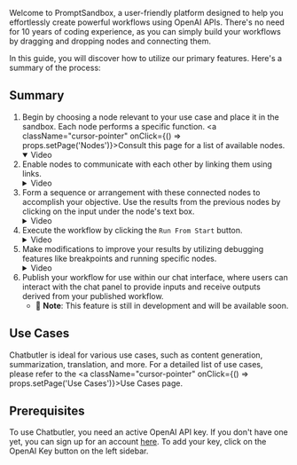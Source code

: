 
Welcome to PromptSandbox, a user-friendly platform designed to help you effortlessly create powerful workflows 
using OpenAI APIs. There's no need for 10 years of coding experience, as you can simply build your 
workflows by dragging and dropping nodes and connecting them.

In this guide, you will discover how to utilize our primary features. Here&apos;s a summary of the
process:
## Summary
1. Begin by choosing a node relevant to your use case and place it in the
sandbox. Each node performs a specific function. <a className="cursor-pointer" onClick={() => props.setPage('Nodes')}>Consult this page</a> for a
list of available nodes.
    <details open>
    <summary>Video </summary>
        <VideoPlayer videoSource="https://promptsandbox-tutorial.s3.us-west-1.amazonaws.com/step-1.webm" />
    </details>
2. Enable nodes to communicate with each other by linking them using links.
    <details>
    <summary>Video </summary>
        <VideoPlayer videoSource="https://promptsandbox-tutorial.s3.us-west-1.amazonaws.com/step-2.webm" />
    </details>
3. Form a sequence or arrangement with these connected nodes to accomplish your objective. Use the results from the previous
nodes by clicking on the input under the node&apos;s text box.
    <details>
    <summary>Video</summary>
        <VideoPlayer videoSource="https://promptsandbox-tutorial.s3.us-west-1.amazonaws.com/step-3.webm" />
    </details>
4. Execute the workflow by clicking the `Run From Start` button.
    <details>
    <summary>Video</summary>
        <VideoPlayer videoSource="https://promptsandbox-tutorial.s3.us-west-1.amazonaws.com/step-4.webm" />
    </details>
5. Make modifications to improve your results by utilizing debugging features
like breakpoints and running specific nodes.
    <details>
    <summary>Video</summary>
        <VideoPlayer videoSource="https://promptsandbox-tutorial.s3.us-west-1.amazonaws.com/step-5.webm" />
    </details>
6. Publish your workflow for use within our chat interface, where users can
interact with the chat panel to provide inputs and receive outputs derived from your published workflow.
    - 🛑 **Note**: This feature is still in development and will be available soon.


## Use Cases
Chatbutler is ideal for various use cases, such as content generation, summarization, translation, and more. 
For a detailed list of use cases, please refer to the 
<a className="cursor-pointer" onClick={() => props.setPage('Use Cases')}>Use Cases</a> page.


## Prerequisites
To use Chatbutler, you need an active OpenAI API key. If you don't have one yet, you can sign up for
an account [here](https://openai.com/signup).
To add your key, click on the OpenAI Key button on the left sidebar.
